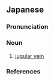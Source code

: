 ==Japanese==
{{wikipedia|lang=ja}}
{{ja-kanjitab|けい|じょう|みゃく|yomi=o}}

===Pronunciation===
{{ja-pron|yomi=o|けいじょうみゃく|acc=3|acc_ref=DJR}}

===Noun===
{{ja-noun|けいじょうみゃく|hhira=けいじやうみやく}}

# {{lb|ja|anatomy|sort=けいじょうみゃく}} [[jugular vein]]

===References===
<references/>